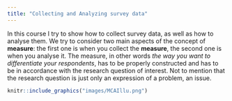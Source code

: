 ```yaml
---
title: "Collecting and Analyzing survey data"
---
```


<div class="row">
<div class="col-sm-6">

In this course I try to show how to collect survey data, as well as how to analyse them. We try to consider two main aspects of the concept of **measure**: the first one is when you collect the **measure**, the second one is when you analyse it. The measure, in other words *the way you want to differentiate your respondents*, has to be properly constructed and has to be in accordance with the research question of interest. Not to mention that the research question is just only an expression of a problem, an issue.

</div>
<div class="col-sm-6">

```r
knitr::include_graphics("images/MCAIllu.png")
```

</div>
</div>